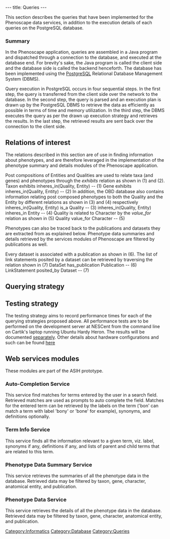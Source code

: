 ---
title: Queries
---

This section describes the queries that have been implemented for the Phenoscape data services, in addition to the execution details of each queries on the PostgreSQL database.

===Summary===

In the Phenoscape application, queries are assembled in a Java program and dispatched through a connection to the database, and executed at the database end. For brevity's sake, the Java program is called the client side and the database side is called the backend henceforth. The database has been implemented using the [http://www.postgresql.org/ PostgreSQL] Relational Database Management System (DBMS).

Query execution in PostgreSQL occurs in four sequential steps. In the first step, the query is transferred from the client side over the network to the database. In the second step, the query is parsed and an execution plan is drawn up by the PostgreSQL DBMS to retrieve the data as efficiently as possible in terms of time and memory utilization. In the third step, the DBMS executes the query as per the drawn up execution strategy and retrieves the results. In the last step, the retrieved results  are sent back over the connection to the client side. 

==Relations of interest==

The relations described in this section are of use in finding information about phenotypes, and are therefore leveraged in the implementation of the phenotype summary and details modules of the Phenoscape application.

Post compositions of Entities and Qualities are used to relate taxa (and genes) and phenotypes through the ''exhibits'' relation as shown in (1) and (2).
<javascript>
Taxon                              exhibits                 inheres_in(Quality, Entity)                                       -- (1)
Gene                               exhibits                 inheres_in(Quality, Entity)                                       -- (2)
</javascript>
In addition, the OBD database also contains information relating post composed phenotypes to both the Quality and the Entity by different relations as shown in (3) and (4) respectively
<javascript>
inheres_in(Quality, Entity)        is_a                     Quality                                                           -- (3)
inheres_in(Quality, Entity)        inheres_in               Entity                                                            -- (4)
</javascript>
Quality is related to Character by the ''value_for'' relation as shown in (5)
<javascript>
Quality                            value_for                Character                                                         -- (5)
</javascript>

Phenotypes can also be traced back to the publications and datasets they are extracted from as explained below. Phenotype data summaries and details retrieved by the services modules of Phenoscape are filtered by publications as well.

Every dataset is associated with a publication as shown in (6). The list of link statements posited by a dataset can be retrieved by traversing the relation shown in (7)
<javascript>
DataSet                            has_publication         Publication                                                        -- (6)
LinkStatement                      posited_by              Dataset                                                            -- (7)
</javascript>

==Querying strategy==

== Testing strategy ==

The testing strategy aims to record performance times for each of the querying strategies proposed above. All performance tests are to be performed on the development server at NESCent from the command line on Cartik's laptop running Ubuntu Hardy Heron. The results will be documented [[Query_strategy_performance|separately]]. Other details about hardware configurations and such can be found [[Query_execution_speed-up:_The_investigation|here]]

== Web services modules ==

These modules are part of the ASIH prototype.

===Auto-Completion Service===
This service find matches for terms entered by the user in a search field. Retrieved matches are used as prompts to auto complete the field. Matches for the entered term can be retrieved by the labels on the term ('bon' can match a term with label 'bony' or 'bone' for example), synonyms, and definitions optionally.

===Term Info Service===
This service finds all the information relevant to a given term, viz. label, synonyms if any, definitions if any, and lists of parent and child terms that are related to this term.

===Phenotype Data Summary Service===
This service retrieves the summaries of all the phenotype data in the database. Retrieved data may be filtered by taxon, gene, character, anatomical entity, and publication.

===Phenotype Data Service===
This service retrieves the details of all the phenotype data in the database. Retrieved data may be filtered by taxon, gene, character, anatomical entity, and publication.

[[Category:Informatics]]
[[Category:Database]]
[[Category:Queries]]